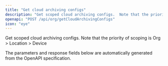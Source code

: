 ```yaml
---
title: "Get cloud archiving configs"
description: "Get scoped cloud archiving configs.  Note that the priority of scoping is Org > Location > Device"
openapi: "POST /api/org/getCloudArchivingConfigs"
icon: "eye"
---
```


Get scoped cloud archiving configs.  Note that the priority of scoping is Org > Location > Device

<Note>
The parameters and response fields below are automatically generated from the OpenAPI specification.
</Note>
